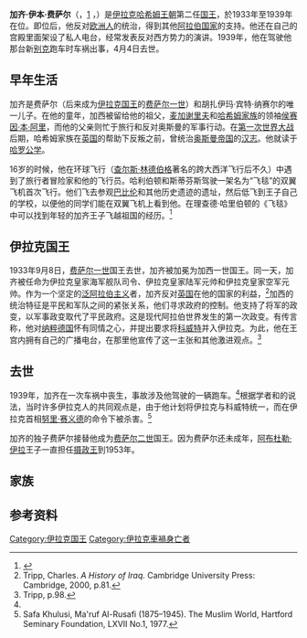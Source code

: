 {{noteTA
|1=zh-hans:林德伯格; zh-hant:林白;
}}

{{Infobox royalty
|name=加齐·伊本·费萨尔
|image=Ghazi3.jpg
|birth_date={{birth date|1912|5|2}}
|death_date={{death date and age|1939|4|4|1912|5|2}}
|succession=[[伊拉克|伊拉克]]国王
|reign=1933年9月8日-1939年4月4日
|predecessor=[[費薩爾一世|費薩爾一世]]
|successor=[[費薩爾二世|費薩爾二世]]
|father=[[費薩爾一世|費薩爾一世]]
|spouse={{marriage|[[阿麗雅·本·阿里|阿麗雅·本·阿里]]|1934|1939}}
|issue=[[費薩爾二世|費薩爾二世]]
}}

'''加齐·伊本·费萨尔'''（{{rtl-lang|ar|غازي ابن فيصل}}，[http://en.wikipedia.org/wiki/Ghazi_of_Iraq] {{Wayback|url=http://en.wikipedia.org/wiki/Ghazi_of_Iraq |date=20220526191839 }}，{{bd|1912年|5月2日|1939年|4月4日|catIdx=J}}）是[[伊拉克|伊拉克]][[哈希姆王朝|哈希姆王朝]]第二任[[国王|国王]]，於1933年至1939年在位。即位后，他反对[[欧洲人|欧洲人]]的统治，得到其他[[阿拉伯国家|阿拉伯国家]]的支持。他还在自己的宫殿里面架设了私人电台，经常发表反对西方势力的演讲。1939年，他在驾驶他那台新[[别克|别克]]跑车时车祸出事，4月4日去世。

==早年生活==
加齐是费萨尔（后来成为[[伊拉克国王|伊拉克国王]]的[[费萨尔一世|费萨尔一世]]）和胡扎伊玛·宾特·纳赛尔的唯一儿子。在他的童年，加西被留给他的祖父，[[麦加谢里夫|麦加谢里夫]]和[[哈希姆家族|哈希姆家族]]的领袖[[侯赛因·本·阿里|侯赛因·本·阿里]]，而他的父亲则忙于旅行和反对奥斯曼的军事行动。在[[第一次世界大战|第一次世界大战]]后期，哈希姆家族在[[英国|英国]]的帮助下反叛之前，曾统治[[奥斯曼帝国|奥斯曼帝国]]的[[汉志|汉志]]。他就读于[[哈罗公学|哈罗公学]]。

16岁的时候，他在环球飞行（[[查尔斯·林德伯格|查尔斯·林德伯格]]著名的跨大西洋飞行后不久）中遇到了旅行者冒险家{{le|理查德·哈里伯顿|Richard Halliburton}}和他的飞行员{{le|莫耶·斯蒂芬斯|Moye W. Stephens}}。哈利伯顿和斯蒂芬斯驾驶一架名为“飞毯”的双翼飞机首次飞行。他们飞去参观[[巴比伦|巴比伦]]和其他历史遗迹的遗址，然后低飞到王子自己的学校，以便他的同学们能在双翼飞机上看到他。在理查德·哈里伯顿的《飞毯》中可以找到年轻的加齐王子飞越祖国的经历。<ref>{{cite web|url=http://www.historynet.com/richard-halliburton-and-moye-stephens-traveling-around-the-world-in-the-flying-carpet.htm|title=Richard Halliburton and Moye Stephens: Traveling Around the World in the ‘Flying Carpet’|website=Historynet|date=2006-06-12|accessdate=2017-11-24|archive-date=2021-11-26|archive-url=https://web.archive.org/web/20211126002544/https://www.historynet.com/richard-halliburton-and-moye-stephens-traveling-around-the-world-in-the-flying-carpet.htm}}</ref>

==伊拉克国王==
1933年9月8日，[[费萨尔一世|费萨尔一世]]国王去世，加齐被加冕为加西一世国王。同一天，加齐被任命为伊拉克皇家海军舰队司令、伊拉克皇家陆军元帅和伊拉克皇家空军元帅。作为一个坚定的[[泛阿拉伯主义|泛阿拉伯主义]]者，加齐反对[[英国|英国]]在他的国家的利益，<ref>Tripp, Charles. ''A History of Iraq.'' Cambridge University Press: Cambridge, 2000, p.81.</ref>加西的统治特征是平民和军队之间的紧张关系，他们寻求政府的控制。他支持了{{le|巴克尔·西奇|Bakr Sidqi}}将军的政变，以军事政变取代了平民政府。这是现代阿拉伯世界发生的第一次政变。有传言称，他对[[纳粹德国|纳粹德国]]怀有同情之心，并提出要求将[[科威特|科威特]]并入伊拉克。为此，他在王宫内拥有自己的广播电台，在那里他宣传了这一主张和其他激进观点。<ref name="Tripp, p.98">Tripp, p.98.</ref>

==去世==
1939年，加齐在一次车祸中丧生，事故涉及他驾驶的一辆跑车。<ref name="Tripp, p.98"/>根据学者{{le|马鲁夫·拉萨菲|Maruf al Rusafi}}和{{le|萨法·胡鲁西|Safa Khulusi}}的说法，当时许多伊拉克人的共同观点是，由于他计划将伊拉克与科威特统一，而在伊拉克首相[[努里·赛义德|努里·赛义德]]的命令下被杀害。<ref>Safa Khulusi, Ma'ruf Al-Rusafi (1875–1945). The Muslim World, Hartford Seminary Foundation, LXVII No.1, 1977.</ref>

加齐的独子费萨尔接替他成为[[费萨尔二世|费萨尔二世]]国王。因为费萨尔还未成年，[[阿布杜勒·伊拉|阿布杜勒·伊拉]]王子一直担任[[摄政王|摄政王]]到1953年。

==家族==
{{哈希姆家族}}

== 参考资料 ==
{{reflist}}       

{{s-start}}
{{s-hou|[[哈希姆王朝|哈希姆王朝]]|1912年|5月2日|1939年|4月4日}}
{{s-reg|}}
{{s-bef|before=[[费萨尔一世|费萨尔一世]]}}
{{s-ttl|title=[[伊拉克國王|伊拉克國王]]|reason=|years=1933年9月8日－1939年4月4日}}
{{s-aft|after=[[费萨尔二世|费萨尔二世]]}}
{{end}}

{{Authority control}}
[[Category:伊拉克国王|Category:伊拉克国王]]
[[Category:伊拉克車禍身亡者|Category:伊拉克車禍身亡者]]